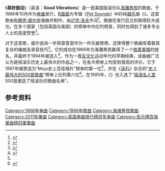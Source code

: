 {{Infobox single
| Name           = 《{{lang|en|Good Vibrations}}》
| Cover          = <!-- 檔案不存在 Good Vibrations single.jpg ，可從英文維基百科取得 -->
| Artist         = [[海灘男孩|海灘男孩]]
| Album          = 
| B-side         = {{lang|en|{{link-en|Let's Go Away for Awhile|Let's Go Away for Awhile}}}}
| Released       = {{Start date|1966|10|10}}
| Format         = [[黑胶唱片|7英寸黑胶唱片]]
| Recorded       = {{nowrap|{{Start date|1966|02|17}}}}–{{nowrap|{{Start date|1966|09|21}}}},<br />好莱坞：United Western录音室, CBS哥伦比亚录音室, Gold Star录音室和日落之声录音室
| Genre          = [[迷幻摇滚|迷幻摇滚]]、{{link-en|迷幻流行|Psychedelic pop}}、[[节奏布鲁斯|节奏布鲁斯]]、{{link-en|酸性摇滚|acid rock}}
| Length         = {{Duration|m=3|s=35}}
| Label          = [[Capitol唱片|Capitol唱片]]
| Writer         = {{flatlist|
* [[布赖恩·威尔逊|布赖恩·威尔逊]]
* [[迈克·洛夫|迈克·洛夫]]}}
| Producer   = 布赖恩·威尔逊
| Certification = [[金唱片|金唱片]]
| Last single    = 《[[Wouldn't_It_Be_Nice|Wouldn't It Be Nice]]》<br/>（1966）
| This single    = 《'''Good Vibrations'''》<br/>（1966）
| Next single    = 《[[Then_He_Kissed_Me#The_Beach_Boys_version|Then I Kissed Her]]》<br/>（1967）
| Misc           =  {{Extra track listing
 | Album         = [[Smiley_Smile|Smiley Smile]]
 | Type          = album
 | Tracks        = {{Smiley Smile tracks}}
}}
{{External music video|{{Youtube|r-YzG9NZrI0|"Good Vibrations"}}}}
{{Extra music sample
  | title        = "Good Vibrations"
  | filename     = <!-- 檔案不存在 Beach_Boys - Good_Vibrations.ogg ，可從英文維基百科取得 -->
  | Type         = single}}
}}《'''美妙振动'''》（英语：'''Good Vibrations'''）是一首美国摇滚乐队[[海灘男孩|海灘男孩]]的歌曲，于1966年10月作为[[单曲|单曲]]发行，[[B面曲|B面曲]]为专辑《[[Pet_Sounds|Pet Sounds]]》中的纯[[器乐|器乐]]曲《{{lang|en|{{link-en|Let's Go Away for Awhile|Let's Go Away for Awhile}}}}》。这首歌由[[布赖恩·威尔逊|布赖恩·威尔逊]]谱曲并制作，由[[迈克·洛夫|迈克·洛夫]]作词{{sfn|Badman|2004}}<ref>{{cite web |title= Mike Love interview |url= http://www.mayonews.ie/index.php?option=com_content&view=article&id=9400:in-full-mike-love-interview&catid=52:going-out&Itemid=146 |accessdate= 7 March 2012 |archiveurl= https://www.webcitation.org/65yQNVU9X?url=http://www.mayonews.ie/index.php?option=com_content |archivedate= 2012-03-07 |deadurl= yes }}</ref>。歌曲在发行后立刻取得巨大成功，在多个国家（包括英国与美国）的榜单中均位列榜首，同时也得到了诸多专业人士的高度赞誉<ref name="12songs2015">{{cite magazine|last1=Interrante|first1=Scott|title=The 12 Best Brian Wilson Songs|url=http://www.popmatters.com/post/193278-the-12-best-brian-wilson-songs/|magazine=[[Popmatters|Popmatters]]|date=May 20, 2015}}</ref>。

对于这首歌，威尔逊进一步把录音室作为一件乐器使用，这使得整个歌曲有着极其复杂的编曲及录音技巧{{sfn|Everett|2009|p=88}}{{sfn|Brend|2005|p=19}}{{sfn|Boone|1997|pp=41–46}}<ref name="SoundonSound">{{cite web|title=Making Arrangements — A Rough Guide To Song Construction & Arrangement, Part 1|url=http://www.soundonsound.com/sos/1997_articles/oct97/arranging1.html|work=Sound on Sound|accessdate=8 May 2014|date=October 1997}}</ref>。它的成功在1966年为海灘男孩赢得了一个[[格萊美獎|格萊美獎]]的提名，并最终于1994年被选入{{link-en|格莱美名人堂|Grammy Hall of Fame}}<ref name="BBCsoldonsong">{{cite web|title=Sold on Song|url=http://www.bbc.co.uk/radio2/soldonsong/songlibrary/indepth/goodvibrations.shtml|publisher=BBC.co.uk}}</ref>。作为一首[[反文化|反文化]]运动年代的早期{{link-en|迷幻流行|Psychedelic pop}}经典，该曲被广泛认为是摇滚乐历史上最伟大的作品之一，在各大榜单上均受到很高的评价。它于1997年被票选为“Mojo史上百佳唱片”榜单的第一位<ref name="BBCsoldonsong"/>，并在《[[滚石_(杂志)|滚石]]》杂志的“[[史上最伟大的500首歌曲|史上最伟大的500首歌曲]]”榜单上位列第六位<ref name="rolling_stone_top_500">{{cite web|url= http://www.rollingstone.com/news/story/6595851/good_vibrations/1 |title= The RS 500 Greatest Songs of All Time |work= [[Rolling_Stone|Rolling Stone]] |accessdate= 2008-09-21}}</ref>。在1995年，《{{lang|en|Good Vibrations}}》也入选了“[[摇滚名人堂|摇滚名人堂]]500首塑造了摇滚乐的歌曲名单”。

== 参考资料 ==
{{Reflist|2}}

{{DEFAULTSORT: Good Vibrations}}
[[Category:1966年单曲|Category:1966年单曲]]
[[Category:1966年歌曲|Category:1966年歌曲]]
[[Category:海滩男孩歌曲|Category:海滩男孩歌曲]]
[[Category:2011年單曲|Category:2011年單曲]]
[[Category:英国单曲排行榜冠军单曲|Category:英国单曲排行榜冠军单曲]]
[[Category:告示牌百強單曲榜冠軍單曲|Category:告示牌百強單曲榜冠軍單曲]]